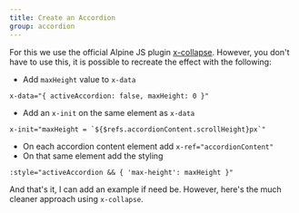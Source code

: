 ```yaml
---
title: Create an Accordion
group: accordion
---
```


For this we use the official Alpine JS plugin [x-collapse](https://alpinejs.dev/plugins/collapse). However, you don't have to use this, it is possible to recreate the effect with the following:

- Add `maxHeight` value to `x-data`

```
x-data="{ activeAccordion: false, maxHeight: 0 }"
```

- Add an `x-init` on the same element as `x-data`

```
x-init="maxHeight = `${$refs.accordionContent.scrollHeight}px`"
```

- On each accordion content element add `x-ref="accordionContent"`
- On that same element add the styling

```
:style="activeAccordion && { 'max-height': maxHeight }"
```

And that's it, I can add an example if need be. However, here's the much cleaner approach using `x-collapse`.
